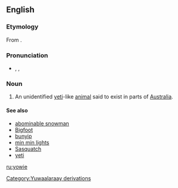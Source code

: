 ==English==
{{wikipedia|Yowie (cryptid)}}

===Etymology===
From {{etyl|kld}} {{term|lang=kld|yuwi||dream spirit}}.

===Pronunciation===
* {{enPR|you'wi}}, {{IPA|/ˈjaʊwi/}}, {{SAMPA|/"jaUwi/}}

===Noun===
{{en-noun|yowies}}

# {{Australia|cryptozoology}} An unidentified [[yeti]]-like [[animal]] said to exist in parts of [[Australia]].

====See also====
* [[abominable snowman]]
* [[Bigfoot]]
* [[bunyip]]
* [[min min lights]]
* [[Sasquatch]]
* [[yeti]]

[[Category:Yuwaalaraay derivations]]

[[ru:yowie]]
